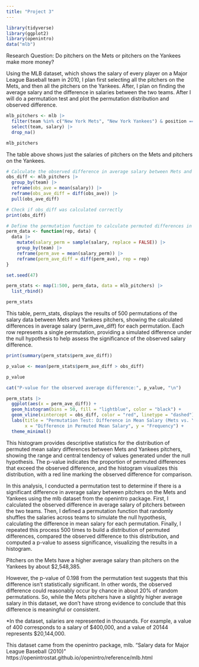 ```yaml
---
title: "Project 3"
---
```


```r
library(tidyverse)
library(ggplot2)
library(openintro)
data("mlb")
```

Research Question: Do pitchers on the Mets or pitchers on the Yankees make more money?

Using the MLB dataset, which shows the salary of every player on a Major League Baseball team in 2010, I plan first selecting all the pitchers on the Mets, and then all the pitchers on the Yankees. After, I plan on finding the average salary and the difference in salaries between the two teams. After I will do a permutation test and plot the permutation distribution and observed difference.

```r

mlb_pitchers <- mlb |>
  filter(team %in% c("New York Mets", "New York Yankees") & position == "Pitcher") |>
  select(team, salary) |>
  drop_na()

mlb_pitchers
```

The table above shows just the salaries of pitchers on the Mets and pitchers on the Yankees.

```r
# Calculate the observed difference in average salary between Mets and Yankees
obs_diff <- mlb_pitchers |>
  group_by(team) |>
  reframe(obs_ave = mean(salary)) |>
  reframe(obs_ave_diff = diff(obs_ave)) |>
  pull(obs_ave_diff)

# Check if obs_diff was calculated correctly
print(obs_diff)

```

```r
# Define the permutation function to calculate permuted differences in average salary
perm_data <- function(rep, data) {
  data |>
    mutate(salary_perm = sample(salary, replace = FALSE)) |>
    group_by(team) |>
    reframe(perm_ave = mean(salary_perm)) |>
    reframe(perm_ave_diff = diff(perm_ave), rep = rep)
}
```

```r

set.seed(47)

perm_stats <- map(1:500, perm_data, data = mlb_pitchers) |>
  list_rbind()

perm_stats
```

This table, perm_stats, displays the results of 500 permutations of the salary data between Mets and Yankees pitchers, showing the calculated differences in average salary (perm_ave_diff) for each permutation. Each row represents a single permutation, providing a simulated difference under the null hypothesis to help assess the significance of the observed salary difference.

```r
print(summary(perm_stats$perm_ave_diff))

p_value <- mean(perm_stats$perm_ave_diff > obs_diff)

p_value

cat("P-value for the observed average difference:", p_value, "\n")

perm_stats |>
  ggplot(aes(x = perm_ave_diff)) + 
  geom_histogram(bins = 50, fill = "lightblue", color = "black") + 
  geom_vline(xintercept = obs_diff, color = "red", linetype = "dashed") +
  labs(title = "Permutation Test: Difference in Mean Salary (Mets vs. Yankees Pitchers)",
       x = "Difference in Permuted Mean Salary", y = "Frequency") +
  theme_minimal()
```

This histogram provides descriptive statistics for the distribution of permuted mean salary differences between Mets and Yankees pitchers, showing the range and central tendency of values generated under the null hypothesis. The p-value indicates the proportion of permuted differences that exceed the observed difference, and the histogram visualizes this distribution, with a red line marking the observed difference for comparison.

In this analysis, I conducted a permutation test to determine if there is a significant difference in average salary between pitchers on the Mets and Yankees using the mlb dataset from the openintro package. First, I calculated the observed difference in average salary of pitchers between the two teams. Then, I defined a permutation function that randomly shuffles the salaries across teams to simulate the null hypothesis, calculating the difference in mean salary for each permutation. Finally, I repeated this process 500 times to build a distribution of permuted differences, compared the observed difference to this distribution, and computed a p-value to assess significance, visualizing the results in a histogram.

Pitchers on the Mets have a higher average salary than pitchers on the Yankees by about \$2,548,385.

However, the p-value of 0.198 from the permutation test suggests that this difference isn't statistically significant. In other words, the observed difference could reasonably occur by chance in about 20% of random permutations. So, while the Mets pitchers have a slightly higher average salary in this dataset, we don't have strong evidence to conclude that this difference is meaningful or consistent.

\*In the dataset, salaries are represented in thousands. For example, a value of 400 corresponds to a salary of \$400,000, and a value of 20144 represents \$20,144,000.

This dataset came from the openintro package, mlb. "Salary data for Major League Baseball (2010)" https://openintrostat.github.io/openintro/reference/mlb.html
